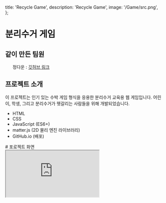   title: 'Recycle Game',
  description: 'Recycle Game',
  image: '/Game/src.png',
};

# 분리수거 게임 


<div className="border-b border-gray-300 my-4"></div>



## 같이 만든 팀원

<ul className=" text-gray-800 space-y-1">
  정다운 : <a href="https://github.com/jdaun0621" target="_blank" rel="noopener noreferrer" className=' text-blue-600'>깃허브 링크</a>
</ul>

<div className="border-b border-gray-300 my-4"></div>

## 프로젝트 소개
이 프로젝트는 인기 있는 수박 게임 형식을 응용한 분리수거 교육용 웹 게임입니다.
어린이, 학생, 그리고 분리수거가 헷갈리는 사람들을 위해 개발되었습니다.

<div className="border-b border-gray-300 my-4"></div>

<ul className="list-disc pl-5 text-gray-800 space-y-1">
  <li>HTML</li>
  <li>CSS</li>
  <li>JavaScript (ES6+)</li>
  <li>matter.js (2D 물리 엔진 라이브러리)</li>
  <li>GitHub.io (배포)</li>
</ul>
<div className="border-b border-gray-300 my-4"></div>

<div className="space-y-6 mt-4">
  # 포로젝트 화면
 <div className="w-[1300px] h-[950px] border rounded-xl overflow-hidden shadow-lg mx-auto">
  <iframe
    src="https://jdaun0621.github.io/Recycle-Game/"
    className="w-full h-full border-0 "
    title="프로젝트 미리보기"
  />
</div>
</div>

